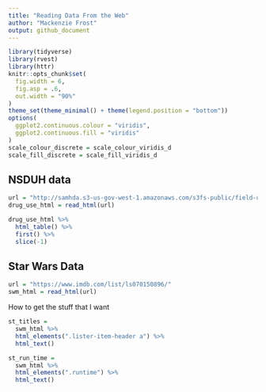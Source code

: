 ```yaml
---
title: "Reading Data From the Web"
author: "Mackenzie Frost"
output: github_document
---
```


```r
library(tidyverse)
library(rvest)
library(httr)
knitr::opts_chunk$set(
  fig.width = 6,
  fig.asp = .6,
  out.width = "90%"
)
theme_set(theme_minimal() + theme(legend.position = "bottom"))
options(
  ggplot2.continuous.colour = "viridis",
  ggplot2.continuous.fill = "viridis"
)
scale_colour_discrete = scale_colour_viridis_d
scale_fill_discrete = scale_fill_viridis_d
```


## NSDUH data

```r
url = "http://samhda.s3-us-gov-west-1.amazonaws.com/s3fs-public/field-uploads/2k15StateFiles/NSDUHsaeShortTermCHG2015.htm"
drug_use_html = read_html(url)
```

```r
drug_use_html %>%
  html_table() %>%
  first() %>%
  slice(-1)
```

## Star Wars Data
```r
url = "https://www.imdb.com/list/ls070150896/"
swm_html = read_html(url)
```

How to get the stuff that I want

```r
st_titles = 
  swm_html %>%
  html_elements(".lister-item-header a") %>%
  html_text()

st_run_time =
  swm_html %>%
  html_elements(".runtime") %>%
  html_text()
```





